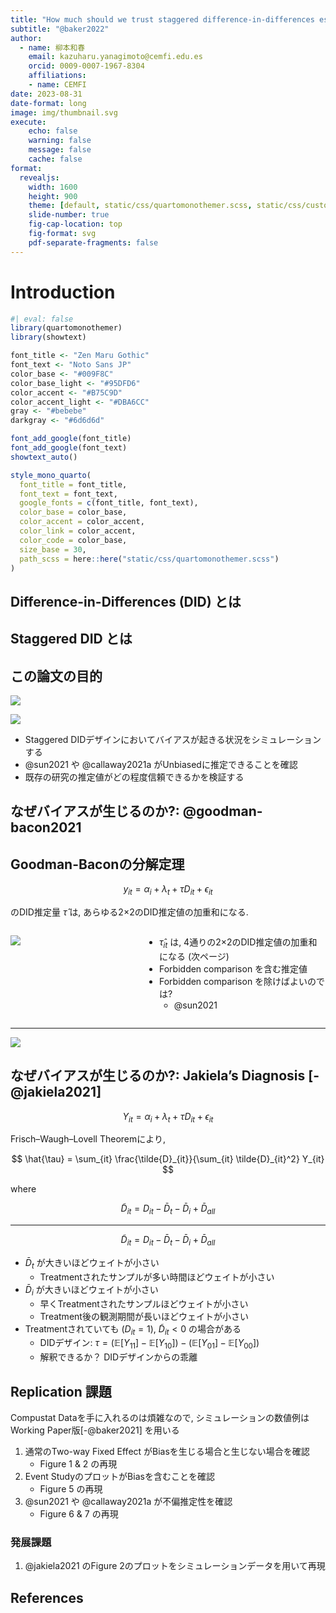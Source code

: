```yaml
---
title: "How much should we trust staggered difference-in-differences estimates?"
subtitle: "@baker2022"
author:
  - name: 柳本和春
    email: kazuharu.yanagimoto@cemfi.edu.es
    orcid: 0009-0007-1967-8304
    affiliations:
    - name: CEMFI
date: 2023-08-31
date-format: long
image: img/thumbnail.svg
execute:
    echo: false
    warning: false
    message: false
    cache: false
format:
  revealjs:
    width: 1600
    height: 900
    theme: [default, static/css/quartomonothemer.scss, static/css/custom.scss]
    slide-number: true
    fig-cap-location: top
    fig-format: svg
    pdf-separate-fragments: false
---
```


# Introduction {visibility="hidden"}

```r
#| eval: false
library(quartomonothemer)
library(showtext)

font_title <- "Zen Maru Gothic"
font_text <- "Noto Sans JP"
color_base <- "#009F8C"
color_base_light <- "#95DFD6"
color_accent <- "#B75C9D"
color_accent_light <- "#DBA6CC"
gray <- "#bebebe"
darkgray <- "#6d6d6d"

font_add_google(font_title)
font_add_google(font_text)
showtext_auto()

style_mono_quarto(
  font_title = font_title,
  font_text = font_text,
  google_fonts = c(font_title, font_text),
  color_base = color_base,
  color_accent = color_accent,
  color_link = color_accent,
  color_code = color_base,
  size_base = 30,
  path_scss = here::here("static/css/quartomonothemer.scss")
)
```

## Difference-in-Differences (DID) とは

## Staggered DID とは

## この論文の目的

::: {layout-ncol="2"}

![](static/img/sim1_3.svg)

![](static/img/sim4_6.svg)

:::

- Staggered DIDデザインにおいてバイアスが起きる状況をシミュレーションする
- @sun2021 や @callaway2021a がUnbiasedに推定できることを確認
- 既存の研究の推定値がどの程度信頼できるかを検証する

## なぜバイアスが生じるのか?: @goodman-bacon2021

::: {.callout-tip}

## Goodman-Baconの分解定理

$$
y_{it} = \alpha_i + \lambda_t + \tau D_{it} + \epsilon_{it}
$$

のDID推定量 $\hat{\tau}$ は, あらゆる2×2のDID推定値の加重和になる.

:::


:::: {.columns}

::: {.column width="40%"}

![](static/img/goodman-bacon_fig1.svg)

:::

::: {.column width="60%"}

- $\hat{\tau}_{it}$ は, 4通りの2×2のDID推定値の加重和になる (次ページ)
- Forbidden comparison を含む推定値
- Forbidden comparison を除けばよいのでは?
    - @sun2021

:::

::::

---

![](static/img/goodman-bacon_fig2.svg){fig-align="center"}

## なぜバイアスが生じるのか?: Jakiela's Diagnosis [-@jakiela2021]

$$
Y_{it} = \alpha_i + \lambda_t + \tau D_{it} + \epsilon_{it}
$$

Frisch–Waugh–Lovell Theoremにより,

$$
\hat{\tau} = \sum_{it} \frac{\tilde{D}_{it}}{\sum_{it} \tilde{D}_{it}^2} Y_{it}
$$

where

$$
\tilde{D}_{it} = D_{it} - \bar{D}_t - \bar{D}_i + \bar{D}_{all}
$$

---

$$
\tilde{D}_{it} = D_{it} - \bar{D}_t - \bar{D}_i + \bar{D}_{all}
$$

- $\bar{D}_{t}$ が大きいほどウェイトが小さい
  - Treatmentされたサンプルが多い時間ほどウェイトが小さい
- $\bar{D}_{i}$ が大きいほどウェイトが小さい
  - 早くTreatmentされたサンプルほどウェイトが小さい
  - Treatment後の観測期間が長いほどウェイトが小さい
- Treatmentされていても ($D_{it} = 1$), $\tilde{D}_{it} < 0$ の場合がある
  - DIDデザイン: $\tau = \left(\mathbb{E}[Y_{11}] - \mathbb{E}[Y_{10}]\right) - \left(\mathbb{E}[Y_{01}] - \mathbb{E}[Y_{00}]\right)$
  - 解釈できるか？ DIDデザインからの乖離


## Replication 課題

::: {.callout-note}

Compustat Dataを手に入れるのは煩雑なので, シミュレーションの数値例はWorking Paper版[-@baker2021] を用いる

:::


1. 通常のTwo-way Fixed Effect がBiasを生じる場合と生じない場合を確認
    - Figure 1 & 2 の再現
1. Event StudyのプロットがBiasを含むことを確認
    - Figure 5 の再現
1. @sun2021 や @callaway2021a が不偏推定性を確認
    - Figure 6 & 7 の再現

### 発展課題

1. @jakiela2021 のFigure 2のプロットをシミュレーションデータを用いて再現


## References {visibility="uncounted"}

::: {#refs}
:::